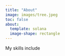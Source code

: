 ```yaml
---
title: "About"
image: images/tree.jpeg
toc: false
about: 
  template: solana
  image-shape: rectangle
---
```

My skills include 